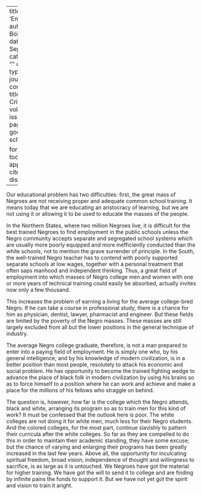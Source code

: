 
---
title: 'Employment'
author: Du Bois, W.E.B.
date: Sep. 1932
categories: 
  - ""
citation: 
  type: article-journal
  container-title: The Crisis
  volume: 39
  issue: 9
  page: 299
google-scholar: true

format:
  html:
    toc: false
    appendix-cite-as: display
---


Our educational problem has two difficulties: first, the great mass of Negroes are not receiving proper and adequate common school training. It means today that we are educating an aristocracy of learning, but we are not using it or allowing it to be used to educate the masses of the people.

In the Northern States, where two million Negroes live, it is difficult for the best trained Negroes to find employment in the public schools unless the Negro community accepts separate and segregated school systems which are usually more poorly equipped and more inefficiently conducted than the white schools, not to mention the grave surrender of principle. In the South, the well-trained Negro teacher has to contend with poorly supported separate schools at low wages, together with a personal treatment that often saps manhood and independent thinking. Thus, a great field of employment into which masses of Negro college men and women with one or more years of technical training could easily be absorbed, actually invites now only a few thousand.

This increases the problem of earning a living for the average college-bred Negro. If he can take a course in professional study, there is a chance for him as physician, dentist, lawyer, pharmacist and engineer. But these fields are limited by the poverty of the Negro masses. These masses are still largely excluded from all but the lower positions in the general technique of industry.

The average Negro college graduate, therefore, is not a man prepared to enter into a paying field of employment. He is simply one who, by his general intelligence, and by his knowledge of modern civilization, is in a better position than most people, resolutely to attack his economic and social problem. He has opportunity to become the trained fighting wedge to advance the place of black folk in modern civilization by using his brains so as to force himself to a position where he can work and achieve and make a place for the millions of his fellows who straggle on behind.

The question is, however, how far is the college which the Negro attends, black and white, arranging its program so as to train men for this kind of work? It must be confessed that the outlook here is poor. The white colleges are not doing it for white men, much less for their Negro students. And the colored colleges, for the most part, continue slavishly to pattern their curricula after the white colleges. So far as they are compelled to do this in order to maintain their academic standing, they have some excuse; but the chance of varying and enlarging their programs has been greatly increased in the last few years. Above all, the opportunity for inculcating spiritual freedom, broad vision, independence of thought and willingness to sacrifice, is as large as it is untouched. We Negroes have got the material for higher training. We have got the will to send it to college and are finding by infinite pains the funds to support it. But we have not yet got the spirit and vision to train it aright.

